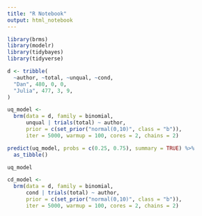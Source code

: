 ```yaml
---
title: "R Notebook"
output: html_notebook
---
```



```r
library(brms)
library(modelr)
library(tidybayes)
library(tidyverse)
```

```r
d <- tribble(
  ~author, ~total, ~unqual, ~cond,
  "Dan", 480, 0, 0,
  "Julia", 477, 3, 9,
)
```

```r
uq_model <- 
  brm(data = d, family = binomial,
      unqual | trials(total) ~ author,
      prior = c(set_prior("normal(0,10)", class = "b")),
      iter = 5000, warmup = 100, cores = 2, chains = 2)
```


```r
predict(uq_model, probs = c(0.25, 0.75), summary = TRUE) %>%
  as_tibble()
```

```r
uq_model
```


```r
cd_model <- 
  brm(data = d, family = binomial,
      cond | trials(total) ~ author,
      prior = c(set_prior("normal(0,10)", class = "b")),
      iter = 5000, warmup = 100, cores = 2, chains = 2)
```


